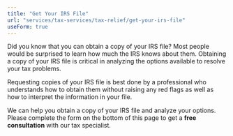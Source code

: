 ```yaml
---
title: "Get Your IRS File"
url: "services/tax-services/tax-relief/get-your-irs-file"
useForm: true
---
```


Did you know that you can obtain a copy of your IRS file? Most people would be surprised to learn how much the IRS knows about them. Obtaining a copy of your IRS file is critical in analyzing the options available to resolve your tax problems.

Requesting copies of your IRS file is best done by a professional who understands how to obtain them without raising any red flags as well as how to interpret the information in your file.

We can help you obtain a copy of your IRS file and analyze your options. Please complete the form on the bottom of this page to get a **free consultation** with our tax specialist.

